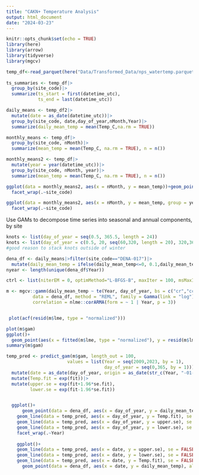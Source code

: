 ```yaml
---
title: "CAKN+ Temperature Analysis"
output: html_document
date: "2024-03-23"
---
```


```r
knitr::opts_chunk$set(echo = TRUE)
library(here)
library(arrow)
library(tidyverse)
library(mgcv)

```


```r

temp_df<-read_parquet(here("Data/Transformed_Data/nps_watertemp.parquet"))
                      
ts_summaries <- temp_df|>
  group_by(site_code)|>
  summarize(ts_start = first(datetime_utc),
            ts_end = last(datetime_utc))

daily_means <- temp_df2|>
  mutate(date = as_date(datetime_utc))|>
  group_by(site_code, date,day_of_year,nMonth,Year)|>
  summarize(daily_mean_temp = mean(Temp_C,na.rm = TRUE))

monthly_means <- temp_df|>
  group_by(site_code, nMonth)|>
  summarize(mean_temp = mean(Temp_C, na.rm = TRUE), n = n())

monthly_means2 <- temp_df|>
  mutate(year = year(datetime_utc))|>
  group_by(site_code, nMonth, year)|>
  summarize(mean_temp = mean(Temp_C, na.rm = TRUE), n = n())

ggplot(data = monthly_means2, aes(x = nMonth, y = mean_temp))+geom_point()+
  facet_wrap(.~site_code)

ggplot(data = monthly_means2, aes(x = nMonth, y = mean_temp, group = year))+geom_smooth(method = "gam", se = FALSE)+
  facet_wrap(.~site_code)
```

Use GAMs to decompose time series into seasonal and annual components, by site
```r
knots <- list(day_of_year = seq(0.5, 365.5, length = 24))
knots <- list(day_of_year = c(0.5, 20, seq(60,320, length = 20), 320,365.5))
#good reason to stack knots outside of winter

dena_df <- daily_means|>filter(site_code=="DENA-017")|>
  mutate(daily_mean_temp = ifelse(daily_mean_temp<=0, 0.1,daily_mean_temp))
nyear <- length(unique(dena_df$Year))

ctrl <- list(niterEM = 0, optimMethod="L-BFGS-B", maxIter = 100, msMaxIter = 100)

m <- mgcv::gamm(daily_mean_temp ~ te(Year, day_of_year, bs = c("cr","cc"), k = c(nyear,24)),
          data = dena_df, method = "REML", family = Gamma(link = "log"),
          correlation = nlme::corARMA(form = ~ 1 | Year, p = 3))


 plot(acf(resid(m$lme, type = "normalized")))

plot(m$gam)
ggplot()+
  geom_point(aes(x = fitted(m$lme, type = "normalized"), y = resid(m$lme, type = "normalized")))
summary(m$gam)
```

```r
temp_pred <- predict_gam(m$gam, length_out = 100, 
                       values = list(Year = seq(2009,2023, by = 1), 
                                     day_of_year = seq(0,365, by = 1)))|>
  mutate(date = as_date(day_of_year, origin = as_date(str_c(Year, "-01-01"))))|>
  mutate(Temp.fit = exp(fit))|>
  mutate(upper.se = exp(fit+1.96*se.fit),
         lower.se = exp(fit-1.96*se.fit))


  ggplot()+
      geom_point(data = dena_df, aes(x = day_of_year, y = daily_mean_temp), alpha = 0.5, color = "grey")+
    geom_line(data = temp_pred, aes(x = day_of_year, y = Temp.fit), se = FALSE)+
    geom_line(data = temp_pred, aes(x = day_of_year, y = upper.se), se = FALSE, linetype = "dashed", color = "blue")+
    geom_line(data = temp_pred, aes(x = day_of_year, y = lower.se), se = FALSE, linetype = "dashed", color = "blue")+
    facet_wrap(.~Year)
  
    ggplot()+
    geom_line(data = temp_pred, aes(x = date, y = upper.se), se = FALSE, linetype = "dashed")+
    geom_line(data = temp_pred, aes(x = date, y = lower.se), se = FALSE, linetype = "dashed")+
    geom_line(data = temp_pred, aes(x = date, y = Temp.fit), se = FALSE)+
      geom_point(data = dena_df, aes(x = date, y = daily_mean_temp), alpha = 0.5, color = "grey")
  
```